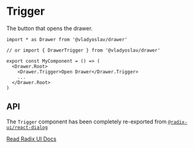 # Trigger

The button that opens the drawer.

```tsx copy
import * as Drawer from '@vladyoslav/drawer'

// or import { DrawerTrigger } from '@vladyoslav/drawer'

export const MyComponent = () => (
  <Drawer.Root>
    <Drawer.Trigger>Open Drawer</Drawer.Trigger>
    ...
  </Drawer.Root>
)
```

## API

The `Trigger` component has been completely re-exported from [`@radix-ui/react-dialog`](https://www.radix-ui.com/primitives/docs/components/dialog#trigger)

[Read Radix UI Docs](https://www.radix-ui.com/primitives/docs/components/dialog#trigger)
